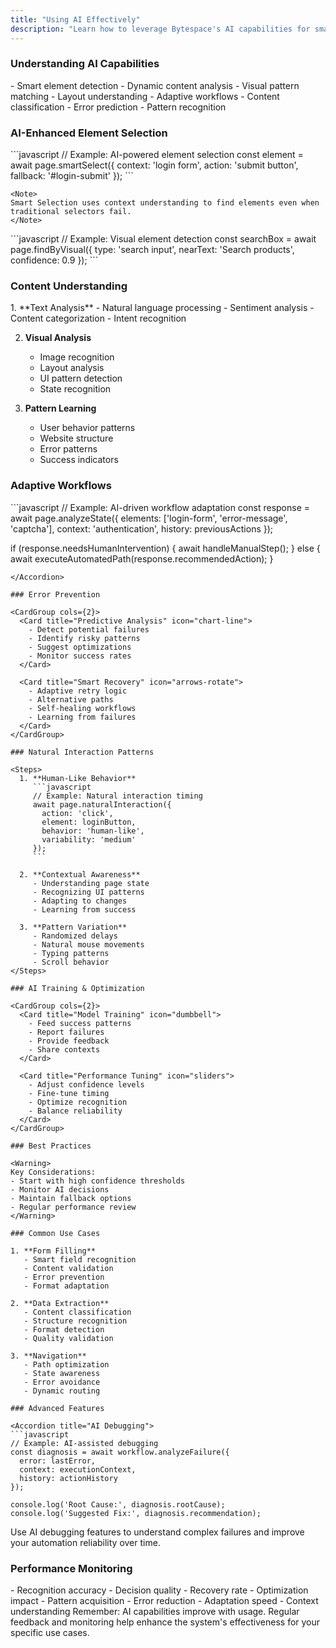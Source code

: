 ```yaml
---
title: "Using AI Effectively"
description: "Learn how to leverage Bytespace's AI capabilities for smarter, more reliable automations"
---
```


### Understanding AI Capabilities

<CardGroup cols={2}>
  <Card title="Element Recognition" icon="eye">
    - Smart element detection
    - Dynamic content analysis
    - Visual pattern matching
    - Layout understanding
  </Card>
  
  <Card title="Decision Making" icon="brain">
    - Adaptive workflows
    - Content classification
    - Error prediction
    - Pattern recognition
  </Card>
</CardGroup>

### AI-Enhanced Element Selection

<Tabs>
  <Tab title="Smart Selection">
    ```javascript
    // Example: AI-powered element selection
    const element = await page.smartSelect({
      context: 'login form',
      action: 'submit button',
      fallback: '#login-submit'
    });
    ```
    
    <Note>
    Smart Selection uses context understanding to find elements even when traditional selectors fail.
    </Note>
  </Tab>
  
  <Tab title="Visual Recognition">
    ```javascript
    // Example: Visual element detection
    const searchBox = await page.findByVisual({
      type: 'search input',
      nearText: 'Search products',
      confidence: 0.9
    });
    ```
  </Tab>
</Tabs>

### Content Understanding

<Steps>
  1. **Text Analysis**
     - Natural language processing
     - Sentiment analysis
     - Content categorization
     - Intent recognition
  
  2. **Visual Analysis**
     - Image recognition
     - Layout analysis
     - UI pattern detection
     - State recognition
  
  3. **Pattern Learning**
     - User behavior patterns
     - Website structure
     - Error patterns
     - Success indicators
</Steps>

### Adaptive Workflows

<Accordion title="Dynamic Decision Making">
```javascript
// Example: AI-driven workflow adaptation
const response = await page.analyzeState({
  elements: ['login-form', 'error-message', 'captcha'],
  context: 'authentication',
  history: previousActions
});

if (response.needsHumanIntervention) {
  await handleManualStep();
} else {
  await executeAutomatedPath(response.recommendedAction);
}
```
</Accordion>

### Error Prevention

<CardGroup cols={2}>
  <Card title="Predictive Analysis" icon="chart-line">
    - Detect potential failures
    - Identify risky patterns
    - Suggest optimizations
    - Monitor success rates
  </Card>
  
  <Card title="Smart Recovery" icon="arrows-rotate">
    - Adaptive retry logic
    - Alternative paths
    - Self-healing workflows
    - Learning from failures
  </Card>
</CardGroup>

### Natural Interaction Patterns

<Steps>
  1. **Human-Like Behavior**
     ```javascript
     // Example: Natural interaction timing
     await page.naturalInteraction({
       action: 'click',
       element: loginButton,
       behavior: 'human-like',
       variability: 'medium'
     });
     ```
  
  2. **Contextual Awareness**
     - Understanding page state
     - Recognizing UI patterns
     - Adapting to changes
     - Learning from success
  
  3. **Pattern Variation**
     - Randomized delays
     - Natural mouse movements
     - Typing patterns
     - Scroll behavior
</Steps>

### AI Training & Optimization

<CardGroup cols={2}>
  <Card title="Model Training" icon="dumbbell">
    - Feed success patterns
    - Report failures
    - Provide feedback
    - Share contexts
  </Card>
  
  <Card title="Performance Tuning" icon="sliders">
    - Adjust confidence levels
    - Fine-tune timing
    - Optimize recognition
    - Balance reliability
  </Card>
</CardGroup>

### Best Practices

<Warning>
Key Considerations:
- Start with high confidence thresholds
- Monitor AI decisions
- Maintain fallback options
- Regular performance review
</Warning>

### Common Use Cases

1. **Form Filling**
   - Smart field recognition
   - Content validation
   - Error prevention
   - Format adaptation

2. **Data Extraction**
   - Content classification
   - Structure recognition
   - Format detection
   - Quality validation

3. **Navigation**
   - Path optimization
   - State awareness
   - Error avoidance
   - Dynamic routing

### Advanced Features

<Accordion title="AI Debugging">
```javascript
// Example: AI-assisted debugging
const diagnosis = await workflow.analyzeFailure({
  error: lastError,
  context: executionContext,
  history: actionHistory
});

console.log('Root Cause:', diagnosis.rootCause);
console.log('Suggested Fix:', diagnosis.recommendation);
```
</Accordion>

<Tip>
Use AI debugging features to understand complex failures and improve your automation reliability over time.
</Tip>

### Performance Monitoring

<CardGroup cols={2}>
  <Card title="Success Metrics" icon="chart-simple">
    - Recognition accuracy
    - Decision quality
    - Recovery rate
    - Optimization impact
  </Card>
  
  <Card title="Learning Progress" icon="graduation-cap">
    - Pattern acquisition
    - Error reduction
    - Adaptation speed
    - Context understanding
  </Card>
</CardGroup>

<Note>
Remember: AI capabilities improve with usage. Regular feedback and monitoring help enhance the system's effectiveness for your specific use cases.
</Note> 